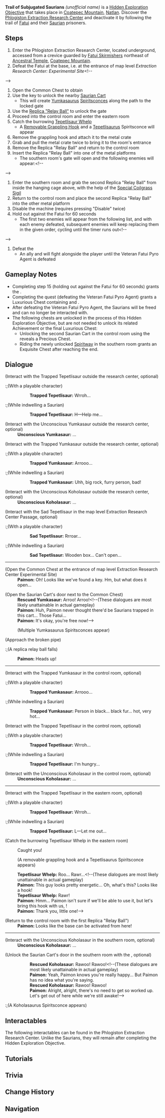 {{Hidden Exploration Objectives Infobox
|image      = 
|type       = Quest-Like
|req        = 
|region     = Natlan
|area       = Coatepec Mountain
|subarea    = 
|poi        = Phlogiston Extraction Research Center
|loc        = [[Phlogiston Extraction Research Center]], [[Natlan]]
|characters = Paimon; Traveler
}}
'''Trail of Subjugated Saurians''' ''(unofficial name)'' is a [[Hidden Exploration Objective]] that takes place in [[Coatepec Mountain]], [[Natlan]]. Discover the [[Phlogiston Extraction Research Center]] and deactivate it by following the trail of [[Fatui]] and their [[Saurian]] prisoners.

==Steps==
# Enter the Phlogiston Extraction Research Center, located underground, accessed from a crevice guarded by [[Fatui Skirmisher]]s northeast of [[Ancestral Temple]], [[Coatepec Mountain]].
# Defeat the Fatui at the base, i.e. at the entrance of map level ''Extraction Research Center: Experimental Site''<!--
-->{{Enemy List|Fatui Skirmisher - Pyroslinger Bracer;Fatui Skirmisher - Cryogunner Legionnaire}}
# Open the Common Chest to obtain {{Item|Key With Frontal Notches|x=1}}
# Use the key to unlock the nearby [[Saurian Cart]]
#* This will create [[Yumkasaurus]] [[Saurian Indwelling#Spiritsconces|Spiritsconces]] along the path to the locked gate
# Use the [[Relay Ball|Replica "Relay Ball"]] to unlock the gate
# Proceed into the control room and enter the eastern room
# Catch the burrowing [[Tepetlisaur Whelp]]
#* A [[Removable Grappling Hook]] and a [[Tepetlisaurus]] Spiritsconce will appear
# Remove the grappling hook and attach it to the metal crate
# Grab and pull the metal crate twice to bring it to the room's entrance
# Remove the Replica "Relay Ball" and return to the control room
# Insert the Replica "Relay Ball" into one of the metal platforms
#* The southern room's gate will open and the following enemies will appear:<!--
-->{{Enemy List|Fatui Skirmisher - Anemoboxer Vanguard*2}}
# Enter the southern room and grab the second Replica "Relay Ball" from inside the hanging cage above, with the help of the [[Special Coilgrass Sigil]]
# Return to the control room and place the second Replica "Relay Ball" into the other metal platform
# Disable the machine (requires pressing "Disable" twice)
# Hold out against the Fatui for 60 seconds
#* The first two enemies will appear from the following list, and with each enemy defeated, subsequent enemies will keep replacing them in the given order, cycling until the timer runs out<!--
-->{{Enemy List|Fatui Skirmisher - Anemoboxer Vanguard;Fatui Skirmisher - Pyroslinger Bracer;Fatui Skirmisher - Electrohammer Vanguard;Fatui Skirmisher - Geochanter Bracer;Fatui Skirmisher - Cryogunner Legionnaire}}
# Defeat the {{Enemy|Fatui Pyro Agent|text=Veteran Fatui Pyro Agent}}
#* An ally {{Enemy|Yumkasaurus}} and {{Enemy|Tepetlisaurus}} will fight alongside the player until the Veteran Fatui Pyro Agent is defeated

==Gameplay Notes==
* Completing step 15 (holding out against the Fatui for 60 seconds) grants the {{Achievement|Righteous Resistance}}.
* Completing the quest (defeating the Veteran Fatui Pyro Agent) grants a Luxurious Chest containing {{Item|Key With Rear Notches|x=1}} and {{Item|Shattered Night Jade|x=1}}.
* After defeating the Veteran Fatui Pyro Agent, the Saurians will be freed and can no longer be interacted with.
* The following chests are unlocked in the process of this Hidden Exploration Objective, but are not needed to unlock its related Achievement or the final Luxurious Chest:
** Unlocking the second Saurian Cart in the control room using the {{Item|Key With Centered Notches}} reveals a Precious Chest.
** Riding the newly unlocked [[Spiritway]] in the southern room grants an Exquisite Chest after reaching the end.

==Dialogue==
{{Dialogue Start}}
;(Interact with the Trapped Tepetlisaur outside the research center, optional)
:;(With a playable character)
:::'''Trapped Tepetlisaur:''' Wrroh...
:;(While indwelling a Saurian)
:::'''Trapped Tepetlisaur:''' H&mdash;Help me...

;(Interact with the Unconscious Yumkasaur outside the research center, optional)
:'''Unconscious Yumkasaur:''' ...

;(Interact with the Trapped Yumkasaur outside the research center, optional)
:;(With a playable character)
:::'''Trapped Yumkasaur:''' Arrooo...
:;(While indwelling a Saurian)
:::'''Trapped Yumkasaur:''' Uhh, big rock, furry person, bad!

;(Interact with the Unconscious Koholasaur outside the research center, optional)
:'''Unconscious Koholasaur:''' ...

;(Interact with the Sad Tepetlisaur in the map level Extraction Research Center Passage, optional)
:;(With a playable character)
:::'''Sad Tepetlisaur:''' Rrroar...
:;(While indwelling a Saurian)
:::'''Sad Tepetlisaur:''' Wooden box... Can't open...
----
;(Open the Common Chest at the entrance of map level Extraction Research Center Experimental Site)
:'''Paimon:''' Oh! Looks like we've found a key. Hm, but what does it open...

;(Open the Saurian Cart's door next to the Common Chest)
:'''Rescued Yumkasaur:''' Arroo! Arroo!<!--(These dialogues are most likely unattainable in actual gameplay)
:'''Paimon:''' Huh, Paimon never thought there'd be Saurians trapped in this cart... Those Fatui...
:'''Paimon:''' It's okay, you're free now!-->
:;(Multiple Yumkasaurus Spiritsconces appear)

;(Approach the broken pipe)
:;(A replica relay ball falls)
:'''Paimon:''' Heads up!
----
;(Interact with the Trapped Yumkasaur in the control room, optional)
:;(With a playable character)
:::'''Trapped Yumkasaur:''' Arrooo...
:;(While indwelling a Saurian)
:::'''Trapped Yumkasaur:''' Person in black... black fur... hot, very hot...

;(Interact with the Trapped Tepetlisaur in the control room, optional)
:;(With a playable character)
:::'''Trapped Tepetlisaur:''' Wrroh...
:;(While indwelling a Saurian)
:::'''Trapped Tepetlisaur:''' I'm hungry...

;(Interact with the Unconscious Koholasaur in the control room, optional)
:'''Unconscious Koholasaur:''' ...
----
;(Interact with the Trapped Tepetlisaur in the eastern room, optional)
:;(With a playable character)
:::'''Trapped Tepetlisaur:''' Wrroh...
:;(While indwelling a Saurian)
:::'''Trapped Tepetlisaur:''' L&mdash;Let me out...

;(Catch the burrowing Tepetlisaur Whelp in the eastern room)
:{{DIcon}} Caught you!
:;(A removable grappling hook and a Tepetlisaurus Spiritsconce appears)
:'''Tepetlisaur Whelp:''' Roo... Rawr...<!--(These dialogues are most likely unattainable in actual gameplay)
:'''Paimon:''' This guy looks pretty energetic... Oh, what's this? Looks like a hook!
:'''Tepetlisaur Whelp:''' Rawr!
:'''Paimon:''' Hmm... Paimon isn't sure if we'll be able to use it, but let's bring this hook with us, {{Traveler}}!
:'''Paimon:''' Thank you, little one!-->

;(Return to the control room with the first Replica "Relay Ball")
:'''Paimon:''' Looks like the base can be activated from here!
----
;(Interact with the Unconscious Koholasaur in the southern room, optional)
:'''Unconscious Koholasaur:''' ...

;(Unlock the Saurian Cart's door in the southern room with the {{Item|Key With Rear Notches}}, optional)
:::'''Rescued Koholasaur:''' Rawoo! Rawoo!<!--(These dialogues are most likely unattainable in actual gameplay)
:::'''Paimon:''' Yeah, Paimon knows you're really happy... But Paimon has no idea what you're saying.
:::'''Rescued Koholasaur:''' Rawoo! Rawoo!
:::'''Paimon:''' Alright, alright, there's no need to get so worked up. Let's get out of here while we're still awake!-->
:;(A Koholasaurus Spiritsconce appears)
{{Dialogue End}}

==Interactables==
The following interactables can be found in the Phlogiston Extraction Research Center. Unlike the Saurians, they will remain after completing the Hidden Exploration Objective.
{{Transclude|Phlogiston Extraction Research Center|Interactables}}

==Tutorials==
{{Tutorial|Replica "Relay Balls"?}}
{{Tutorial|Removable grappling hooks}}

==Trivia==
{{Transclude|Phlogiston Extraction Research Center|Trivia}}
<!--
==Video Guides==
{{EVT
|video1   = 
|caption1 = 
}}
-->
==Change History==
{{Change History|5.0}}

==Navigation==
{{Hidden Exploration Objective Navbox|Quest-Like}}